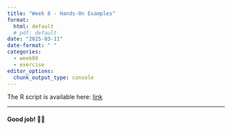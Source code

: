 ```yaml
---
title: "Week 8 - Hands-On Examples"
format: 
  html: default
  # pdf: default
date: "2025-03-11"
date-format: " "
categories: 
  - week08
  - exercise
editor_options: 
  chunk_output_type: console
---
```


The R script is available here:
[link](https://raw.githubusercontent.com/InforBio/IOC/refs/heads/main/ioc_r/week08/r_w08_exos.R)

---

#### Good job! 👏👏


